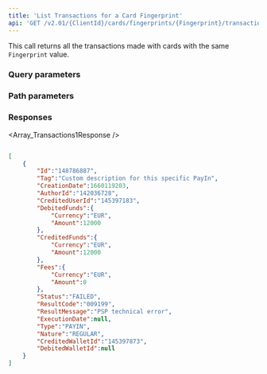 ```yaml
---
title: 'List Transactions for a Card Fingerprint'  
api: 'GET /v2.01/{ClientId}/cards/fingerprints/{Fingerprint}/transactions'  
---
```


  

This call returns all the transactions made with cards with the same `Fingerprint` value.  

### Query parameters  

<Status />  

<ResultCode />  

<BeforeDate1 />  

<AfterDate1 />  

### Path parameters  

<Fingerprint />  

### Responses  

<AccordionGroup><Accordion title="200">  

<Array_Transactions1Response /></Accordion></AccordionGroup>  

<ResponseExample>  

```json 200  

[
    {
        "Id":"148786887",
        "Tag":"Custom description for this specific PayIn",
        "CreationDate":1660119203,
        "AuthorId":"142036728",
        "CreditedUserId":"145397183",
        "DebitedFunds":{
            "Currency":"EUR",
            "Amount":12000
        },
        "CreditedFunds":{
            "Currency":"EUR",
            "Amount":12000
        },
        "Fees":{
            "Currency":"EUR",
            "Amount":0
        },
        "Status":"FAILED",
        "ResultCode":"009199",
        "ResultMessage":"PSP technical error",
        "ExecutionDate":null,
        "Type":"PAYIN",
        "Nature":"REGULAR",
        "CreditedWalletId":"145397873",
        "DebitedWalletId":null
    }
]  

 ```  

</ResponseExample>